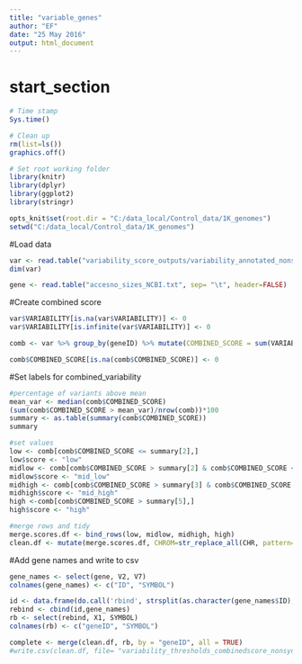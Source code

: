 ```yaml
---
title: "variable_genes"
author: "EF"
date: "25 May 2016"
output: html_document
---
```

# start_section
  
```r

# Time stamp
Sys.time()

# Clean up
rm(list=ls())
graphics.off()

# Set root working folder
library(knitr)
library(dplyr)
library(ggplot2)
library(stringr)

opts_knit$set(root.dir = "C:/data_local/Control_data/1K_genomes")
setwd("C:/data_local/Control_data/1K_genomes")

```
#Load data
```r
var <- read.table("variability_score_outputs/variability_annotated_nonsyn_R_20160524.csv", sep= ",", header=TRUE)
dim(var)

gene <- read.table("accesno_sizes_NCBI.txt", sep= "\t", header=FALSE)
```

#Create combined score
```r
var$VARIABILITY[is.na(var$VARIABILITY)] <- 0
var$VARIABILITY[is.infinite(var$VARIABILITY)] <- 0

comb <- var %>% group_by(geneID) %>% mutate(COMBINED_SCORE = sum(VARIABILITY*count)/total_exons)

comb$COMBINED_SCORE[is.na(comb$COMBINED_SCORE)] <- 0
```

#Set labels for combined_variability
```r
#percentage of variants above mean
mean_var <- median(comb$COMBINED_SCORE)
(sum(comb$COMBINED_SCORE > mean_var)/nrow(comb))*100
summary <- as.table(summary(comb$COMBINED_SCORE))
summary

#set values
low <- comb[comb$COMBINED_SCORE <= summary[2],]
low$score <- "low"
midlow <- comb[comb$COMBINED_SCORE > summary[2] & comb$COMBINED_SCORE <= summary[3],]
midlow$score <- "mid_low"
midhigh <- comb[comb$COMBINED_SCORE > summary[3] & comb$COMBINED_SCORE <= summary[5],]
midhigh$score <- "mid_high"
high <-comb[comb$COMBINED_SCORE > summary[5],]
high$score <- "high"

#merge rows and tidy
merge.scores.df <- bind_rows(low, midlow, midhigh, high)
clean.df <- mutate(merge.scores.df, CHROM=str_replace_all(CHR, pattern="chr", ""))
```

#Add gene names and write to csv
```r
gene_names <- select(gene, V2, V7)
colnames(gene_names) <- c("ID", "SYMBOL")

id <- data.frame(do.call('rbind', strsplit(as.character(gene_names$ID), ".",fixed=TRUE)))
rebind <- cbind(id,gene_names)
rb <- select(rebind, X1, SYMBOL)
colnames(rb) <- c("geneID", "SYMBOL")

complete <- merge(clean.df, rb, by = "geneID", all = TRUE)
#write.csv(clean.df, file= "variability_thresholds_combinedscore_nonsyn_20160525.csv", quote=FALSE)
```
